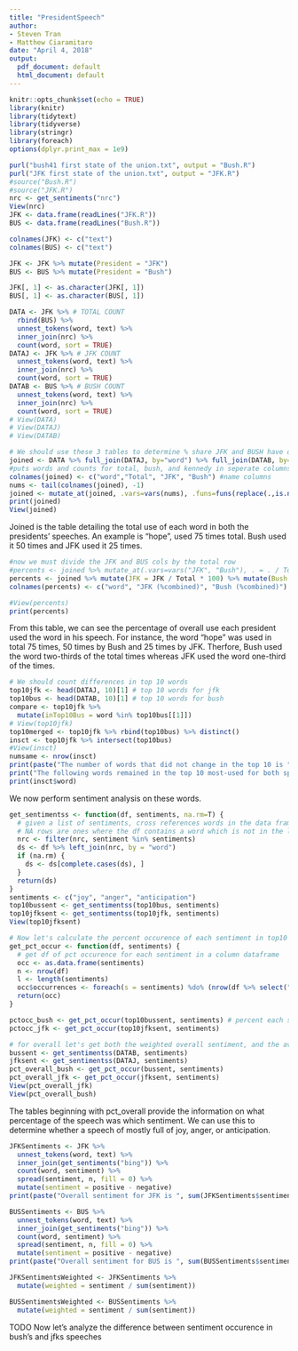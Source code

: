 ```yaml
---
title: "PresidentSpeech"
author:
- Steven Tran
- Matthew Ciaramitaro
date: "April 4, 2018"
output:
  pdf_document: default
  html_document: default
---
```


```r
knitr::opts_chunk$set(echo = TRUE)
library(knitr)
library(tidytext)
library(tidyverse)
library(stringr)
library(foreach)
options(dplyr.print_max = 1e9)
```
```r
purl("bush41 first state of the union.txt", output = "Bush.R")
purl("JFK first state of the union.txt", output = "JFK.R")
#source("Bush.R")
#source("JFK.R")
nrc <- get_sentiments("nrc")
View(nrc)
JFK <- data.frame(readLines("JFK.R"))
BUS <- data.frame(readLines("Bush.R"))

colnames(JFK) <- c("text")
colnames(BUS) <- c("text")

JFK <- JFK %>% mutate(President = "JFK")
BUS <- BUS %>% mutate(President = "Bush")

JFK[, 1] <- as.character(JFK[, 1])
BUS[, 1] <- as.character(BUS[, 1])

DATA <- JFK %>% # TOTAL COUNT
  rbind(BUS) %>%
  unnest_tokens(word, text) %>%
  inner_join(nrc) %>%
  count(word, sort = TRUE)
DATAJ <- JFK %>% # JFK COUNT
  unnest_tokens(word, text) %>%
  inner_join(nrc) %>%
  count(word, sort = TRUE)
DATAB <- BUS %>% # BUSH COUNT
  unnest_tokens(word, text) %>%
  inner_join(nrc) %>%
  count(word, sort = TRUE)
# View(DATA)
# View(DATAJ)
# View(DATAB)

# We should use these 3 tables to determine % share JFK and BUSH have of total
joined <- DATA %>% full_join(DATAJ, by="word") %>% full_join(DATAB, by="word") 
#puts words and counts for total, bush, and kennedy in seperate columns
colnames(joined) <- c("word","Total", "JFK", "Bush") #name columns
nums <- tail(colnames(joined), -1)
joined <- mutate_at(joined, .vars=vars(nums), .funs=funs(replace(.,is.na(.), 0)) ) #replace na with 0
print(joined)
View(joined)
```

Joined is the table detailing the total use of each word in both the presidents' speeches. An example is "hope", used 75 times total. Bush used it 50 times and JFK used it 25 times. 

```r
#now we must divide the JFK and BUS cols by the total row
#percents <- joined %>% mutate_at(.vars=vars("JFK", "Bush"), . = . / Total)
percents <- joined %>% mutate(JFK = JFK / Total * 100) %>% mutate(Bush = Bush / Total * 100) %>% select(word, JFK, Bush)
colnames(percents) <- c("word", "JFK (%combined)", "Bush (%combined)") #name columns

#View(percents)
print(percents)
```

From this table, we can see the percentage of overall use each president used the word in his speech. For instance, the word "hope" was used in total 75 times, 50 times by Bush and 25 times by JFK. Therfore, Bush used the word two-thirds of the total times whereas JFK used the word one-third of the times. 

```r
# We should count differences in top 10 words
top10jfk <- head(DATAJ, 10)[1] # top 10 words for jfk
top10bus <- head(DATAB, 10)[1] # top 10 words for bush
compare <- top10jfk %>%
  mutate(inTop10Bus = word %in% top10bus[[1]])
# View(top10jfk)
top10merged <- top10jfk %>% rbind(top10bus) %>% distinct()
insct <- top10jfk %>% intersect(top10bus)
#View(insct)
numsame <- nrow(insct)
print(paste("The number of words that did not change in the top 10 is ", numsame))
print("The following words remained in the top 10 most-used for both speeches:") 
print(insct$word)
```
We now perform sentiment analysis on these words.

```r
get_sentimentss <- function(df, sentiments, na.rm=T) {
  # given a list of sentiments, cross references words in the data frame with list, may remove NA rows
  # NA rows are ones where the df contains a word which is not in the list of words/sentiments nrc
  nrc <- filter(nrc, sentiment %in% sentiments)
  ds <- df %>% left_join(nrc, by = "word")
  if (na.rm) {
    ds <- ds[complete.cases(ds), ]
  }
  return(ds)
}
sentiments <- c("joy", "anger", "anticipation")
top10bussent <- get_sentimentss(top10bus, sentiments)
top10jfksent <- get_sentimentss(top10jfk, sentiments)
View(top10jfksent)

# Now let's calculate the percent occurence of each sentiment in top10 speech and overall.
get_pct_occur <- function(df, sentiments) {
  # get df of pct occurence for each sentiment in a column dataframe
  occ <- as.data.frame(sentiments)
  n <- nrow(df)
  l <- length(sentiments)
  occ$occurrences <- foreach(s = sentiments) %do% (nrow(df %>% select("sentiment") %>% filter(sentiment == s)) / n * 100)
  return(occ)
}

pctocc_bush <- get_pct_occur(top10bussent, sentiments) # percent each sentiment occurs in top 10 most used words
pctocc_jfk <- get_pct_occur(top10jfksent, sentiments)

# for overall let's get both the weighted overall sentiment, and the average for unique words
bussent <- get_sentimentss(DATAB, sentiments)
jfksent <- get_sentimentss(DATAJ, sentiments)
pct_overall_bush <- get_pct_occur(bussent, sentiments)
pct_overall_jfk <- get_pct_occur(jfksent, sentiments)
View(pct_overall_jfk)
View(pct_overall_bush)
```

The tables beginning with pct_overall provide the information on what percentage of the speech was which sentiment. We can use this to determine whether a speech of mostly full of joy, anger, or anticipation.

```r
JFKSentiments <- JFK %>%
  unnest_tokens(word, text) %>%
  inner_join(get_sentiments("bing")) %>%
  count(word, sentiment) %>%
  spread(sentiment, n, fill = 0) %>%
  mutate(sentiment = positive - negative)
print(paste("Overall sentiment for JFK is ", sum(JFKSentiments$sentiment)))

BUSSentiments <- BUS %>%
  unnest_tokens(word, text) %>%
  inner_join(get_sentiments("bing")) %>%
  count(word, sentiment) %>%
  spread(sentiment, n, fill = 0) %>%
  mutate(sentiment = positive - negative)
print(paste("Overall sentiment for BUS is ", sum(BUSSentiments$sentiment)))

JFKSentimentsWeighted <- JFKSentiments %>%
  mutate(weighted = sentiment / sum(sentiment))

BUSSentimentsWeighted <- BUSSentiments %>%
  mutate(weighted = sentiment / sum(sentiment))
```
TODO Now let's analyze the difference between sentiment occurence in bush's and jfks speeches
